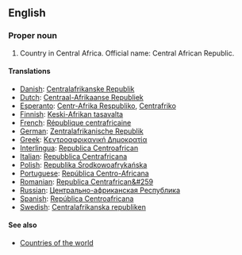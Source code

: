 ==English==

===Proper noun===

# Country in Central Africa. Official name: Central African Republic.
====Translations====
*[[Danish]]: [[Centralafrikanske Republik]]
*[[Dutch]]: [[Centraal-Afrikaanse Republiek]]
*[[Esperanto]]: [[Centr-Afrika Respubliko]], [[Centrafriko]]
*[[Finnish]]: [[Keski-Afrikan tasavalta]]
*[[French]]: [[République centrafricaine]]
*[[German]]: [[Zentralafrikanische Republik]]
*[[Greek]]: [[Κεντροαφρικανική Δημοκρατία]]
*[[Interlingua]]: [[Republica Centroafrican]]
*[[Italian]]: [[Repubblica Centrafricana]]
*[[Polish]]: [[Republika Środkowoafrykańska]]
*[[Portuguese]]: [[República Centro-Africana]]
*[[Romanian]]: [[Republica Centrafrican&#259]]
*[[Russian]]: [[Центрально-африканская Республика]]
*[[Spanish]]: [[República Centroafricana]]
*[[Swedish]]: [[Centralafrikanska republiken]]

====See also====
*[[Countries of the world]]